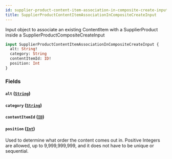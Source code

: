 ```yaml
---
id: supplier-product-content-item-association-in-composite-create-input
title: SupplierProductContentItemAssociationInCompositeCreateInput
---
```



Input object to associate an existing ContentItem with a SupplierProduct inside a SupplierProductCompositeCreateInput


```graphql
input SupplierProductContentItemAssociationInCompositeCreateInput {
  alt: String!
  category: String
  contentItemId: ID!
  position: Int
}
```


### Fields

#### `alt` ([`String`](/developers/supplier-apis/supply-api/graphql/reference/scalars/string))




#### `category` ([`String`](/developers/supplier-apis/supply-api/graphql/reference/scalars/string))




#### `contentItemId` ([`ID`](/developers/supplier-apis/supply-api/graphql/reference/scalars/id))




#### `position` ([`Int`](/developers/supplier-apis/supply-api/graphql/reference/scalars/int))

Used to determine what order the content comes out in.
Positive Integers are allowed, up to 9,999,999,999, and it does not have to be unique or sequential.




